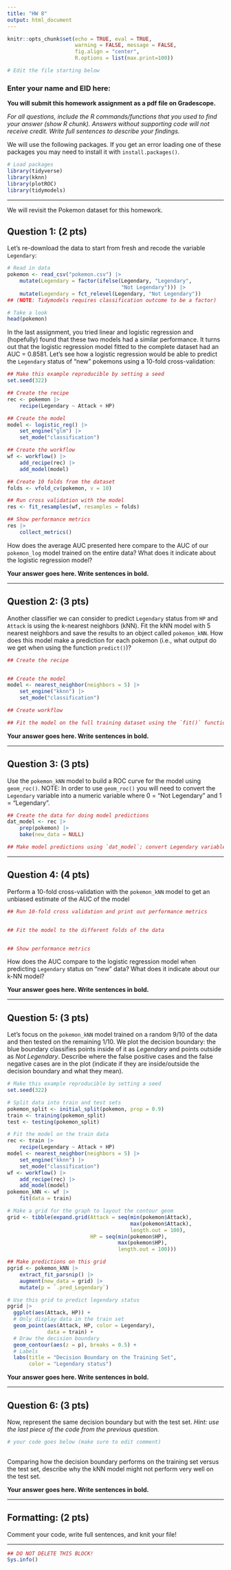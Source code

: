 ```yaml
---
title: "HW 8"
output: html_document
---
```


```r
knitr::opts_chunk$set(echo = TRUE, eval = TRUE,  
                      warning = FALSE, message = FALSE, 
                      fig.align = "center",
                      R.options = list(max.print=100))

# Edit the file starting below
```

### Enter your name and EID here:

**You will submit this homework assignment as a pdf file on Gradescope.**

*For all questions, include the R commands/functions that you used to find your answer (show R chunk). Answers without supporting code will not receive credit. Write full sentences to describe your findings.*

We will use the following packages. If you get an error loading one of these packages you may need to install it with `install.packages()`.

```r
# Load packages
library(tidyverse)
library(kknn)
library(plotROC)
library(tidymodels)
```

------------------------------------------------------------------------

We will revisit the Pokemon dataset for this homework.

## Question 1: (2 pts) 

Let's re-download the data to start from fresh and recode the variable `Legendary`:

```r
# Read in data
pokemon <- read_csv("pokemon.csv") |> 
    mutate(Legendary = factor(ifelse(Legendary, "Legendary", 
                                     "Not Legendary"))) |> 
    mutate(Legendary = fct_relevel(Legendary, "Not Legendary"))
## (NOTE: Tidymodels requires classification outcome to be a factor)

# Take a look 
head(pokemon)
```

In the last assignment, you tried linear and logistic regression and (hopefully) found that these two models had a similar performance. It turns out that the logistic regression model fitted to the complete dataset had an AUC = 0.8581. Let's see how a logistic regression would be able to predict the `Legendary` status of "new" pokemons using a 10-fold cross-validation:

```r
## Make this example reproducible by setting a seed
set.seed(322)

## Create the recipe
rec <- pokemon |> 
    recipe(Legendary ~ Attack + HP) 

## Create the model
model <- logistic_reg() |> 
    set_engine("glm") |> 
    set_mode("classification")

## Create the workflow
wf <- workflow() |> 
    add_recipe(rec) |> 
    add_model(model)

## Create 10 folds from the dataset
folds <- vfold_cv(pokemon, v = 10)

## Run cross validation with the model
res <- fit_resamples(wf, resamples = folds)

## Show performance metrics
res |> 
    collect_metrics()
```

How does the average AUC presented here compare to the AUC of our `pokemon_log` model trained on the entire data? What does it indicate about the logistic regression model?

**Your answer goes here. Write sentences in bold.**

------------------------------------------------------------------------

## Question 2: (3 pts) 

Another classifier we can consider to predict `Legendary` status from `HP` and `Attack` is using the k-nearest neighbors (kNN). Fit the kNN model with 5 nearest neighbors and save the results to an object called `pokemon_kNN`. How does this model make a prediction for each pokemon (i.e., what output do we get when using the function `predict()`)?

```r
## Create the recipe


## Create the model
model <- nearest_neighbor(neighbors = 5) |> 
    set_engine("kknn") |> 
    set_mode("classification")

## Create workflow

## Fit the model on the full training dataset using the `fit()` function

```

**Your answer goes here. Write sentences in bold.**


------------------------------------------------------------------------

## Question 3: (3 pts) 

Use the `pokemon_kNN` model to build a ROC curve for the model using `geom_roc()`. 
NOTE: In order to use `geom_roc()` you will need to convert the `Legendary` variable into a numeric variable where 0 = "Not Legendary" and 1 = "Legendary".

```r
## Create the data for doing model predictions
dat_model <- rec |> 
    prep(pokemon) |> 
    bake(new_data = NULL)

## Make model predictions using `dat_model`; convert Legendary variable to 0/1; make ROC curve plot


```

------------------------------------------------------------------------

## Question 4: (4 pts)

Perform a 10-fold cross-validation with the `pokemon_kNN` model to get an unbiased estimate of the AUC of the model

```r
## Run 10-fold cross validation and print out performance metrics


## Fit the model to the different folds of the data


## Show performance metrics

```

How does the AUC compare to the logistic regression model when predicting `Legendary` status on "new" data? What does it indicate about our k-NN model?

**Your answer goes here. Write sentences in bold.**

------------------------------------------------------------------------

## Question 5: (3 pts) 

Let's focus on the `pokemon_kNN` model trained on a random 9/10 of the data and then tested on the remaining 1/10. We plot the decision boundary: the blue boundary classifies points inside of it as *Legendary* and points outside as *Not Legendary*. Describe where the false positive cases and the false negative cases are in the plot (indicate if they are inside/outside the decision boundary and what they mean).

```r
# Make this example reproducible by setting a seed
set.seed(322)

# Split data into train and test sets
pokemon_split <- initial_split(pokemon, prop = 0.9)
train <- training(pokemon_split)
test <- testing(pokemon_split)

# Fit the model on the train data
rec <- train |> 
    recipe(Legendary ~ Attack + HP)
model <- nearest_neighbor(neighbors = 5) |> 
    set_engine("kknn") |> 
    set_mode("classification")
wf <- workflow() |> 
    add_recipe(rec) |> 
    add_model(model)
pokemon_kNN <- wf |> 
    fit(data = train)

# Make a grid for the graph to layout the contour geom
grid <- tibble(expand.grid(Attack = seq(min(pokemon$Attack),
                                        max(pokemon$Attack),
                                        length.out = 100),
                           HP = seq(min(pokemon$HP),
                                    max(pokemon$HP),
                                    length.out = 100)))

## Make predictions on this grid
pgrid <- pokemon_kNN |> 
    extract_fit_parsnip() |> 
    augment(new_data = grid) |> 
    mutate(p = `.pred_Legendary`)

# Use this grid to predict legendary status
pgrid |> 
  ggplot(aes(Attack, HP)) + 
  # Only display data in the train set
  geom_point(aes(Attack, HP, color = Legendary),
             data = train) + 
  # Draw the decision boundary
  geom_contour(aes(z = p), breaks = 0.5) +
  # Labels
  labs(title = "Decision Boundary on the Training Set", 
       color = "Legendary status")
```

**Your answer goes here. Write sentences in bold.**

------------------------------------------------------------------------

## Question 6: (3 pts) 

Now, represent the same decision boundary but with the test set. *Hint: use the last piece of the code from the previous question.*

```r
# your code goes below (make sure to edit comment)
 

```

Comparing how the decision boundary performs on the training set versus the test set, describe why the kNN model might not perform very well on the test set.

**Your answer goes here. Write sentences in bold.**

------------------------------------------------------------------------

## Formatting: (2 pts)

Comment your code, write full sentences, and knit your file!

------------------------------------------------------------------------

```r
## DO NOT DELETE THIS BLOCK!
Sys.info()
```